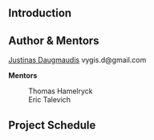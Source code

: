 == Introduction ==


== Author & Mentors == 

[[User:Justinas_Daugmaudis|Justinas Daugmaudis]] vygis.d@gmail.com

'''Mentors'''
: Thomas Hamelryck
: Eric Talevich

== Project Schedule ==